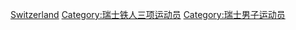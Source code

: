 [[Category:各国男子铁人三项运动员|Switzerland]]
[[Category:瑞士铁人三项运动员|Category:瑞士铁人三项运动员]]
[[Category:瑞士男子运动员|Category:瑞士男子运动员]]